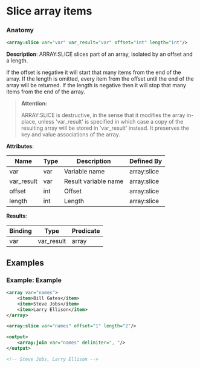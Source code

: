 # Slice array items

### Anatomy

```xml
<array:slice var="var" var_result="var" offset="int" length="int"/>
```

 **Description**:
 ARRAY:SLICE slices part of an array, isolated by an offset and a length.

If the offset is negative it will start that many items from the end of the array. If the length is omitted, every item from the offset until the end of the array will be returned. If the length is negative then it will stop that many items from the end of the array.


> **Attention:**
>
> ARRAY:SLICE is destructive, in the sense that it modifies the array in-place, unless 'var_result' is specified in which case a copy of the resulting array will be stored in 'var_result' instead. It preserves the key and value associations of the array.

**Attributes**:

| Name | Type | Description | Defined By |
| ---- | ---- | ----------- | ---------- |
| var | var | Variable name | array:slice |
| var_result | var | Result variable name | array:slice |
| offset | int | Offset | array:slice |
| length | int | Length | array:slice |


**Results**:

| Binding | Type | Predicate |
| ------- | ---- | --------- |
| var|var_result | array | no-result-propagation |


## Examples

### Example: Example

```xml
<array var="names">
	<item>Bill Gates</item>
	<item>Steve Jobs</item>
	<item>Larry Ellison</item>
</array>

<array:slice var="names" offset="1" length="2"/>

<output>
	<array:join var="names" delimiter=", "/>
</output>

<!-- Steve Jobs, Larry Ellison -->
```

